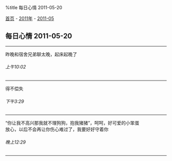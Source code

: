 %title 每日心情 2011-05-20

[[../../../index|首页]] - [[../index|2011年]] - [[index|2011-05]]
==每日心情 2011-05-20==
----
昨晚和宿舍兄弟聊太晚，起床起晚了
======上午10:02======
----
得不偿失
======下午3:29======
----
“你让我不高兴那我就不理狗狗，抱我猪猪”，呵呵，好可爱的小笨蛋<br>
放心，以后不会再让你伤心难过了，我要好好守着你
======晚上12:29======
----
